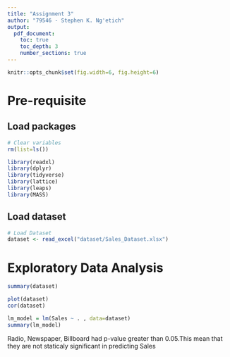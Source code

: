 ```yaml
---
title: "Assignment 3"
author: "79546 - Stephen K. Ng'etich"
output:
  pdf_document:
    toc: true
    toc_depth: 3
    number_sections: true
---
```


```r
knitr::opts_chunk$set(fig.width=6, fig.height=6) 

```

# Pre-requisite
## Load packages
```r
# Clear variables
rm(list=ls())

library(readxl)
library(dplyr)
library(tidyverse)
library(lattice)
library(leaps)
library(MASS)

```
## Load dataset

```r

# Load Dataset
dataset <- read_excel("dataset/Sales_Dataset.xlsx")

```

# Exploratory Data Analysis

```r
summary(dataset)
```
```r
plot(dataset)
cor(dataset)
```

```r

lm_model = lm(Sales ~ . , data=dataset)
summary(lm_model)
```
Radio, Newspaper, Billboard had p-value greater than 0.05.This mean that they are not staticaly significant in predicting Sales
